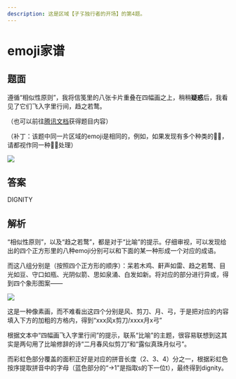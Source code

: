 ```yaml
---
description: 这是区域【孑孓独行者的开场】的第4题。
---
```


# emoji家谱

## 题面

遵循“相似性原则”，我将信笺里的八张卡片重叠在四幅画之上，稍稍**疑惑**后，我看见了它们飞入字里行间，趋之若鹜。

（也可以前往[腾讯文档](https://docs.qq.com/sheet/DVXNDYUp2dUhwUGJw?tab=BB08J2)获得题目内容）

（补丁：该题中同一片区域的emoji是相同的，例如，如果发现有多个种类的🏃‍♂️，请都视作同一种🏃‍♂️处理）

![](./04-emoji-jia-pu.assets/image_1.webp)

## 答案

<AnswerBlock>DIGNITY</AnswerBlock>

## 解析

“相似性原则”，以及“趋之若鹜”，都是对于“比喻”的提示。仔细审视，可以发现给出的四个正方形里的八种emoji分别可以和下面的某一种形成一个对应的成语。

而这八组分别是（按照四个正方形的顺序）：呆若木鸡、鼾声如雷、趋之若鹜、目光如豆、守口如瓶、光阴似箭、思如泉涌、白发如新。将对应的部分进行异或，得到四个象形图案——

![](./04-emoji-jia-pu.assets/image_2.webp)

这是一种像素画，而不难看出这四个分别是风、剪刀、月、弓，于是把对应的内容填入下方的加粗的方格内，得到“xxx风x剪刀/xxxx月x弓”

根据文本中“四幅画飞入字里行间”的提示，联系“比喻”的主题，很容易联想到这其实是两句用了比喻修辞的诗“二月春风似剪刀”和“露似真珠月似弓”。

而彩虹色部分覆盖的面积正好是对应的拼音长度（2、3、4）分之一，根据彩虹色按序提取拼音中的字母（蓝色部分的“→1”是指取s的下一位t），最终得到dignity。

